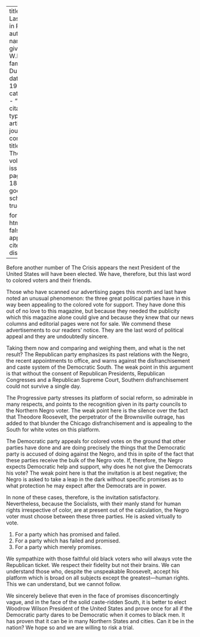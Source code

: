 
---
title: 'The Last Word in Politics'
author:
  - name:
      given: W.E.B.
      family: Du Bois
date: May 1912
categories: 
  - ""
citation: 
  type: article-journal
  container-title: The Crisis
  volume: 5
  issue: 1
  page: 184-186
google-scholar: true

format:
  html:
    toc: false
    appendix-cite-as: display
---





Before another number of <span class="small-caps">The Crisis</span> appears the next President of the United States will have been elected. We have, therefore, but this last word to colored voters and their friends. 

Those who have scanned our advertising pages this month and last have noted an unusual phenomenon: the three great political parties have in this way been appealing to the colored vote for support. They have done this out of no love to this magazine, but because they needed the publicity which this magazine alone could give and because they knew that our news columns and editorial pages were not for sale. We commend these advertisements to our readers' notice. They are the last word of political appeal and they are undoubtedly sincere. 

Taking them now and comparing and weighing them, and what is the net result? The Republican party emphasizes its past relations with the Negro, the recent appointments to office, and warns against the disfranchisement and caste system of the Democratic South. The weak point in this argument is that without the consent of Republican Presidents, Republican Congresses and a Republican Supreme Court, Southern disfranchisement could not survive a single day. 

The Progressive party stresses its platform of social reform, so admirable in many respects, and points to the recognition given in its party councils to the Northern Negro voter. The weak point here is the silence over the fact that Theodore Roosevelt, the perpetrator of the Brownsville outrage, has added to that blunder the Chicago disfranchisement and is appealing to the South for white votes on this platform. 

The Democratic party appeals for colored votes on the ground that other parties have done and are doing precisely the things that the Democratic party is accused of doing against the Negro, and this in spite of the fact that these parties receive the bulk of the Negro vote. If, therefore, the Negro expects Democratic help and support, why does he not give the Democrats his vote? The weak point here is that the invitation is at best negative; the Negro is asked to take a leap in the dark without specific promises as to what protection he may expect after the Democrats are in power.

In none of these cases, therefore, is the invitation satisfactory. Nevertheless, because the Socialists, with their manly stand for human rights irrespective of color, are at present out of the calculation, the Negro voter must choose between these three parties. He is asked virtually to vote. 

1. For a party which has promised and failed. 
2. For a party which has failed and promised. 
3. For a party which merely promises. 
 
We sympathize with those faithful old black voters who will always vote the Republican ticket. We respect their fidelity but not their brains. We can understand those who, despite the unspeakable Roosevelt, accept his platform which is broad on all subjects except the greatest—human rights. This we can understand, but we cannot follow. 

We sincerely believe that even in the face of promises disconcertingly vague, and in the face of the solid caste-ridden South, it is better to elect Woodrow Wilson President of the United States and prove once for all if the Democratic party dares to be Democratic when it comes to black men. It has proven that it can be in many Northern States and cities. Can it be in the nation? We hope so and we are willing to risk a trial. 

